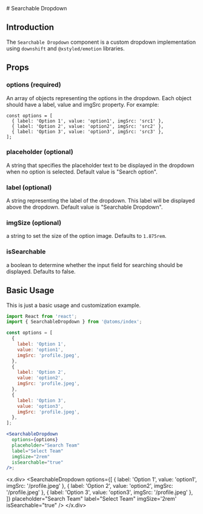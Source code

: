 
<MDXWrapper>
<Head>
	<title>Searchable Dropdown Doc | OORSIG</title>
</Head>
# Searchable Dropdown

## Introduction

The `Searchable Dropdown` component is a custom dropdown implementation using `downshift` and `@xstyled/emotion` libraries.

## Props

### options (required)

An array of objects representing the options in the dropdown.
Each object should have a label, value and imgSrc property. For example:

```
const options = [
  { label: 'Option 1', value: 'option1', imgSrc: 'src1' },
  { label: 'Option 2', value: 'option2', imgSrc: 'src2' },
  { label: 'Option 3', value: 'option3', imgSrc: 'src3' },
];
```

### placeholder (optional)

A string that specifies the placeholder text to be displayed in the dropdown when no option is selected. Default value is "Search option".

### label (optional)

A string representing the label of the dropdown. This label will be displayed above the dropdown. Default value is "Searchable Dropdown".

### imgSize (optional)

a string to set the size of the option image. Defaults to `1.875rem`.

### isSearchable
a boolean to determine whether the input field for searching should be displayed. Defaults to false.

## Basic Usage

This is just a basic usage and customization example.

```jsx
import React from 'react';
import { SearchableDropdown } from '@atoms/index';

const options = [
  {
    label: 'Option 1',
    value: 'option1',
    imgSrc: 'profile.jpeg',
  },
  {
    label: 'Option 2',
    value: 'option2',
    imgSrc: 'profile.jpeg',
  },
  {
    label: 'Option 3',
    value: 'option3',
    imgSrc: 'profile.jpeg',
  },
];

<SearchableDropdown
  options={options}
  placeholder="Search Team"
  label="Select Team"
  imgSize="2rem"
  isSearchable="true"
/>;
```

<x.div>
  <SearchableDropdown
    options={[
      { label: 'Option 1', value: 'option1', imgSrc: '/profile.jpeg' },
      { label: 'Option 2', value: 'option2', imgSrc: '/profile.jpeg' },
      { label: 'Option 3', value: 'option3', imgSrc: '/profile.jpeg'  },
    ]}
    placeholder="Search Team"
    label="Select Team"
    imgSize='2rem'
    isSearchable="true"
  />
</x.div>
</MDXWrapper>
